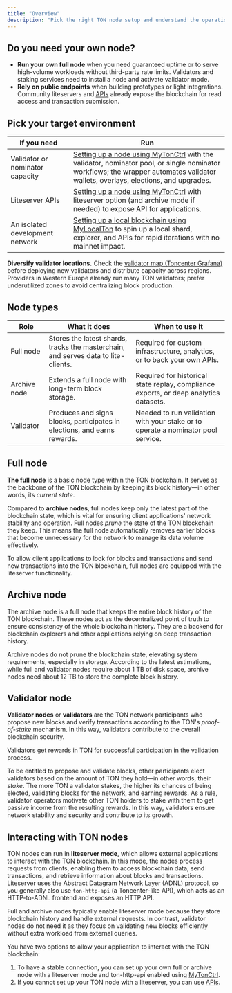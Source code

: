 ```yaml
---
title: "Overview"
description: "Pick the right TON node setup and understand the operational work it requires."
---
```


## Do you need your own node?

- **Run your own full node** when you need guaranteed uptime or to serve high-volume workloads without third-party rate limits. Validators and staking services need to install a node and activate validator mode.
- **Rely on public endpoints** when building prototypes or light integrations. Community liteservers and [APIs](../rpc/overview) already expose the blockchain for read access and transaction submission.

## Pick your target environment

| If you need | Run |
| --- | --- |
| Validator or nominator capacity | [Setting up a node using MyTonCtrl](./setup-mytonctrl) with the validator, nominator pool, or single nominator workflows; the wrapper automates validator wallets, overlays, elections, and upgrades. |
| Liteserver APIs | [Setting up a node using MyTonCtrl](./setup-mytonctrl) with liteserver option (and archive mode if needed) to expose API for applications. |
| An isolated development network | [Setting up a local blockchain using MyLocalTon](./setup-mylocalton) to spin up a local shard, explorer, and APIs for rapid iterations with no mainnet impact. |

<Tip>**Diversify validator locations.** Check the [validator map (Toncenter Grafana)](https://status.toncenter.com/d/SxowRJ14k/validators-map?orgId=1&refresh=10s) before deploying new validators and distribute capacity across regions. Providers in Western Europe already run many TON validators; prefer underutilized zones to avoid centralizing block production.</Tip>

## Node types

| Role | What it does | When to use it |
| --- | --- | --- |
| Full node | Stores the latest shards, tracks the masterchain, and serves data to lite-clients. | Required for custom infrastructure, analytics, or to back your own APIs. |
| Archive node | Extends a full node with long-term block storage. | Required for historical state replay, compliance exports, or deep analytics datasets. |
| Validator | Produces and signs blocks, participates in elections, and earns rewards. | Needed to run validation with your stake or to operate a nominator pool service. |

## Full node

**The full node** is a basic node type within the TON blockchain. It serves as the backbone of the TON blockchain by keeping its block history—in other words, its _current state_.

Compared to **archive nodes**, full nodes keep only the latest part of the blockchain state, which is vital for ensuring client applications' network stability and operation. Full nodes _prune_ the state of the TON blockchain they keep. This means the full node automatically removes earlier blocks that become unnecessary for the network to manage its data volume effectively.

To allow client applications to look for blocks and transactions and send new transactions into the TON blockchain, full nodes are equipped with the liteserver functionality.

## Archive node

The archive node is a full node that keeps the entire block history of the TON blockchain. These nodes act as the decentralized point of truth to ensure consistency of the whole blockchain history. They are a backend for blockchain explorers and other applications relying on deep transaction history.

Archive nodes do not prune the blockchain state, elevating system requirements, especially in storage. According to the latest estimations, while full and validator nodes require about 1 TB of disk space, archive nodes need about 12 TB to store the complete block history.

## Validator node

**Validator nodes** or **validators** are the TON network participants who propose new blocks and verify transactions according to the TON's _proof-of-stake_ mechanism. In this way, validators contribute to the overall blockchain security.

Validators get rewards in TON for successful participation in the validation process.

To be entitled to propose and validate blocks, other participants elect validators based on the amount of TON they hold—in other words, their _stake_. The more TON a validator stakes, the higher its chances of being elected, validating blocks for the network, and earning rewards. As a rule, validator operators motivate other TON holders to stake with them to get passive income from the resulting rewards. In this way, validators ensure network stability and security and contribute to its growth.

## Interacting with TON nodes

TON nodes can run in **liteserver mode**, which allows external applications to interact with the TON blockchain. In this mode, the nodes process requests from clients, enabling them to access blockchain data, send transactions, and retrieve information about blocks and transactions. Liteserver uses the Abstract Datagram Network Layer (ADNL) protocol, so you generally also use `ton-http-api` (a Toncenter-like API), which acts as an HTTP-to-ADNL frontend and exposes an HTTP API.

Full and archive nodes typically enable liteserver mode because they store blockchain history and handle external requests. In contrast, validator nodes do not need it as they focus on validating new blocks efficiently without extra workload from external queries.

You have two options to allow your application to interact with the TON blockchain:

1. To have a stable connection, you can set up your own full or archive node with a liteserver mode and ton-http-api enabled using [MyTonCtrl](./setup-mytonctrl).
2. If you cannot set up your TON node with a liteserver, you can use [APIs](../rpc/overview).
